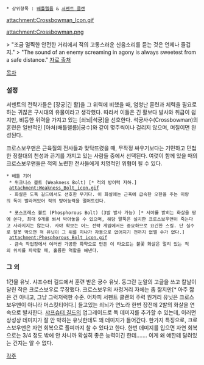  * 상위항목 : [[배틀렐름]] & [[서펜트 클랜]]

{{{+1 '''Crossbowman''' }}}

attachment:Crossbowman_Icon.gif

attachment:Crossbowman.png

> "조금 멀찍한 안전한 거리에서 적의 고통스러운 신음소리를 듣는 것은 언제나 즐겁지."
> "The sound of an enemy screaming in agony is always sweetest from a safe distance."
[http://battlerealms.wikia.com/wiki/Crossbowman  자료 출처]

[[목차]]

=== 설정 ===
서펜트의 전략가들은 [장궁|긴 활]을 그 위력에 비했을 때, 엄청난 훈련과 체력을 필요로 하는 귀찮은 구시대의 유물이라고 생각했다. 
따라서 이들은 긴 활보다 발사와 취급이 쉽지만, 비등한 위력을 가지고 있는 [쇠뇌|석궁]을 선호한다. 
석궁사수(Crossbowman)의 훈련은 일반적인 [아처(배틀렐름)|궁수]와 같이 몇주씩이나 걸리지 않으며, 며칠이면 완성된다. 

크로스보우맨은 근육질의 전사들과 맞닥뜨렸을 때, 무작정 싸우기보다는 기민하고 민첩한 정찰대의 천성과 끈기를 가지고 있는 사람들 중에서 선택된다. 
여럿이 함께 있을 때의 크로스보우맨들은 적의 노련한 전사들에게 치명적인 위협이 될 수 있다. 

 * 배틀 기어
  * 위크니스 볼트 (Weakness Bolt) [* 적의 방어력 저하.]
  attachment:Weakness_Bolt_icon.gif
  - 화살은 도둑 길드에서도 선호한 무기다. 이 화살에는 근육에 급속한 오한을 주는 미량의 독이 발라져있어 적의 방어능력을 떨어트린다. 

  * 포스프레스 볼트 (Phosphorous Bolt) (3발 발사 가능) [* 시야를 밝히는 화살을 땅에 쏜다, 최대 9개를 쏴서 박아놓을 수 있으며, 해당 말뚝은 설치한 크로스보우맨이 죽는다고 사라지지는 않는다. 사야 확보는 어느 전략 게임에서든 중요하므로 요긴한 스킬. 단 실수로 잘못 박으면 적 유닛이 그 위를 지나가 자동으로 없어지기 전까지 없앨 수가 없다.]
  attachment:Phosphorous_Bolt_icon.gif
  - 금속 작업장에서 여러번 가공한 화약으로 만든 이 타오르는 불꽃 화살은 멀리 있는 적의 위치를 파악할 때, 훌륭한 역할을 해낸다. 

=== 그 외 ===
1건물 유닛. 샤프슈터 길드에서 훈련 받은 궁수 유닛. 동그란 눈알의 고글을 쓰고 칼날이 달린 작은 크로스보우로 무장했다. 
크로스보우의 사정거리 자체는 좀 짧지만[* 아주 짧은 건 아니고, 그냥 그럭저럭한 수준. 어차피 서펜트 클랜의 주력 원거리 유닛은 크로스보우맨이 아니라 머스킷티어다.] 들고있는 쇠뇌가 연노라 한번 장전에 2발의 화살을 연속으로 발사한다. [[샤프슈터 길드]]의 업그레이드로 독 데미지를 추가할 수 있는데, 이러면 상성상 데미지가 잘 안 박히는 유닛한테도 꽤 데미지가 들어간다. 한가지 특징으로, 크로스보우맨은 자연 회복으로 풀피까지 찰 수 있다고 한다. 한번 데미지를 입으면 자연 회복으로는 3/4 정도 밖에 안 차니까 확실히 좋은 능력이긴 한데....... 이게 왜 얘한테 달려있는 건지는 알 수 없다. 

[[각주]]
